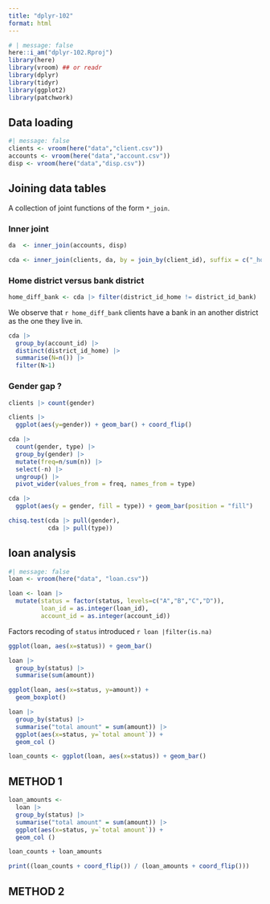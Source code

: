```yaml
---
title: "dplyr-102"
format: html
---
```



```r
# | message: false
here::i_am("dplyr-102.Rproj")
library(here)
library(vroom) ## or readr
library(dplyr)
library(tidyr)
library(ggplot2)
library(patchwork)
```



## Data loading
```r
#| message: false
clients <- vroom(here("data","client.csv"))
accounts <- vroom(here("data","account.csv"))
disp <- vroom(here("data","disp.csv"))
```


## Joining data tables 
A collection of joint functions of the form `*_join`. 

### Inner joint
```r
da  <- inner_join(accounts, disp)
```


```r
cda <- inner_join(clients, da, by = join_by(client_id), suffix = c("_home", "_bank"))
```


### Home district versus bank district
```r
home_diff_bank <- cda |> filter(district_id_home != district_id_bank) |> nrow()
```

We observe that `r home_diff_bank` clients have a bank in an another district as the one they live in. 


```r
cda |> 
  group_by(account_id) |> 
  distinct(district_id_home) |> 
  summarise(N=n()) |> 
  filter(N>1)
```

### Gender gap ?
```r
clients |> count(gender)
```

```r
clients |>
  ggplot(aes(y=gender)) + geom_bar() + coord_flip()
```

```r
cda |> 
  count(gender, type) |>
  group_by(gender) |>
  mutate(freq=n/sum(n)) |>
  select(-n) |> 
  ungroup() |>
  pivot_wider(values_from = freq, names_from = type)
```

```r
cda |>
  ggplot(aes(y = gender, fill = type)) + geom_bar(position = "fill")
```

```r
chisq.test(cda |> pull(gender),
           cda |> pull(type))
```


## loan analysis
```r
#| message: false
loan <- vroom(here("data", "loan.csv"))
```


```r
loan <- loan |> 
  mutate(status = factor(status, levels=c("A","B","C","D")),
         loan_id = as.integer(loan_id),
         account_id = as.integer(account_id))
```

Factors recoding of `status` introduced `r loan |filter(is.na) `

```r
ggplot(loan, aes(x=status)) + geom_bar()
```

```r
loan |>
  group_by(status) |>
  summarise(sum(amount))
```

```r
ggplot(loan, aes(x=status, y=amount)) +
  geom_boxplot()
```

```r
loan |> 
  group_by(status) |> 
  summarise("total amount" = sum(amount)) |> 
  ggplot(aes(x=status, y=`total amount`)) +
  geom_col ()
```
```r
loan_counts <- ggplot(loan, aes(x=status)) + geom_bar()
```

## METHOD 1
```r
loan_amounts <-
  loan |> 
  group_by(status) |> 
  summarise("total amount" = sum(amount)) |> 
  ggplot(aes(x=status, y=`total amount`)) +
  geom_col ()
```

```r
loan_counts + loan_amounts
```
```r
print((loan_counts + coord_flip()) / (loan_amounts + coord_flip()))
```
## METHOD 2
```r

```


